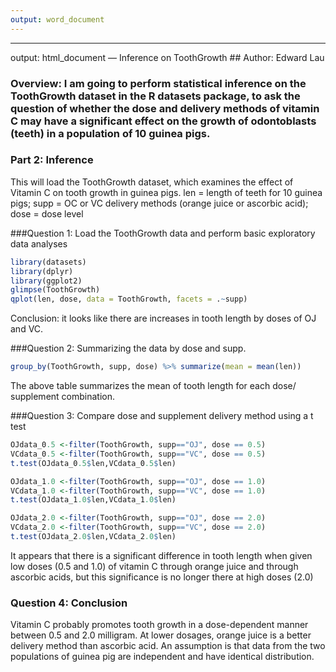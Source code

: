 ```yaml
---
output: word_document
---
```

---
output: html_document
--- Inference on ToothGrowth
## Author: Edward Lau

### Overview: I am going to perform statistical inference on the ToothGrowth dataset in the R datasets package, to ask the question of whether the dose and delivery methods of vitamin C may have a significant effect on the growth of odontoblasts (teeth) in a population of 10 guinea pigs.

### Part 2: Inference
This will load the ToothGrowth dataset, which examines the effect of Vitamin C on tooth growth in guinea pigs. len = length of teeth for 10 guinea pigs; supp = OC or VC delivery methods (orange juice or ascorbic acid); dose = dose level

###Question 1: Load the ToothGrowth data and perform basic exploratory data analyses
```r
library(datasets)
library(dplyr)
library(ggplot2)
glimpse(ToothGrowth)
qplot(len, dose, data = ToothGrowth, facets = .~supp)
```
Conclusion: it looks like there are increases in tooth length by doses of OJ and VC. 

###Question 2: Summarizing the data by dose and supp.
```r
group_by(ToothGrowth, supp, dose) %>% summarize(mean = mean(len))
```
The above table summarizes the mean of tooth length for each dose/ supplement combination.

###Question 3: Compare dose and supplement delivery method using a t test
```r
OJdata_0.5 <-filter(ToothGrowth, supp=="OJ", dose == 0.5)
VCdata_0.5 <-filter(ToothGrowth, supp=="VC", dose == 0.5)
t.test(OJdata_0.5$len,VCdata_0.5$len)

OJdata_1.0 <-filter(ToothGrowth, supp=="OJ", dose == 1.0)
VCdata_1.0 <-filter(ToothGrowth, supp=="VC", dose == 1.0)
t.test(OJdata_1.0$len,VCdata_1.0$len)

OJdata_2.0 <-filter(ToothGrowth, supp=="OJ", dose == 2.0)
VCdata_2.0 <-filter(ToothGrowth, supp=="VC", dose == 2.0)
t.test(OJdata_2.0$len,VCdata_2.0$len)
```
It appears that there is a significant difference in tooth length when given low doses (0.5 and 1.0) of vitamin C through orange juice and through ascorbic acids, but this significance is no longer there at high doses (2.0)

### Question 4: Conclusion
Vitamin C probably promotes tooth growth in a dose-dependent manner between 0.5 and 2.0 milligram. At lower dosages, orange juice is a better delivery method than ascorbic acid. An assumption is that data from the two populations of guinea pig are independent and have identical distribution. 